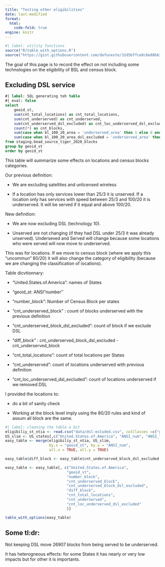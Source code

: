 ```yaml
---
title: "Testing other eligibilities"
date: last-modified
format: 
  html:
    code-fold: true
engine: knitr
---
```


```r
#| label: utility functions
source("R/table_with_options.R")
source("https://gist.githubusercontent.com/defuneste/32d5bffce8c6e88b6322ca4c9861793b/raw/893462fed28362601e63434ecc140bbdcbf6928b/us_states_df.R")
```

The goal of this page is to record the effect on not including some technologies on the eligibility of BSL and census block. 

## Excluding DSL service

```sql
#| label: SQL generating teh table
#| eval: false
select
	geoid_st,
	sum(cnt_total_locations) as cnt_total_locations,
	sum(cnt_underserved) as cnt_underserved,
	sum(cnt_underserved_dsl_excluded) as cnt_loc_underserved_dsl_excluded,
	count(*) as cnt_blocks,
	sum(case when bl_100_20_area = 'underserved_area' then 1 else 0 end) as cnt_underserved_block,
	sum(case when bl_100_20_area_dsl_excluded = 'underserved_area' then 1 else 0 end) as cnt_underserved_block_dsl_excluded
from staging.bead_source_tiger_2020_blocks
group by geoid_st
order by geoid_st
```


This table will summarize some effects on locations and census blocks categories. 

Our previous definition:

- We are excluding satellites and unlicensed wireless 
  
- If a location has only services lower than 25/3 it is unserved. If a location only has services with speed between 25/3 and 100/20 it is underserved. It will be served if it equal and above 100/20.

New definition: 

- We are now excluding DSL (technology 10). 
  
- Unserved are not changing (if they had DSL under 25/3 it was already unserved). Underseved and Served will change because some locations who were served will now move to underserved.  
 
This was for locations. If we move to census block (where we apply this "uncommun" 80/20) it will also change the category of eligibility (because we are changing the classification of locations). 

Table dicvtionnary:

-  "United.States.of.America": names of States       
      
-  "geoid_st: ANSI "number"  
                        
-  "number_block": Number of Census Block per states 
                 
-  "cnt_underserved_block" : count of blocks underserved with the previous definition
              
-  "cnt_underserved_block_dsl_excluded": count of block if we exclude DSL
  
-  "diff_block" : cnt_underserved_block_dsl_excluded - cnt_underserved_block
                         
-  "cnt_total_locations": count of total locations per States 
                
- "cnt_underserved": count of locations underserved with previous definition
                  
-  "cnt_loc_underserved_dsl_excluded": count of locations underserved if we removed DSL

I provided the locations to: 

- do a bit of sanity check

- Working at the block level imply using the 80/20 rules and kind of assum all block are the same.


```r
#| label: cleaning the table a bit
eligibiliy_st_ntia <- read.csv("data/dsl-exluded.csv", colClasses =c("geoid_st" = "character"))
US_slim <- US_states[,c("United.States.of.America", "ANSI_num", "ANSI_let")]
easy_table <- merge(eligibiliy_st_ntia, US_slim, 
					by.x = "geoid_st", by.y = "ANSI_num",
					all.x = TRUE, all.y = TRUE)

easy_table$diff_block <- easy_table$cnt_underserved_block_dsl_excluded - easy_table$cnt_underserved_block

easy_table <- easy_table[, c("United.States.of.America",
							"geoid_st",
							"number_block", 
							"cnt_underserved_block",
							"cnt_underserved_block_dsl_excluded",
							"diff_block",
							"cnt_total_locations",
							"cnt_underserved",
							"cnt_loc_underserved_dsl_excluded"
							)]

table_with_options(easy_table)
```

## Some tl:dr:

Not keeping DSL move 26907 blocks from being served to be underserved.

It has heterogneous effects: for some States it has nearly or very low impacts but for other it is importants. 

